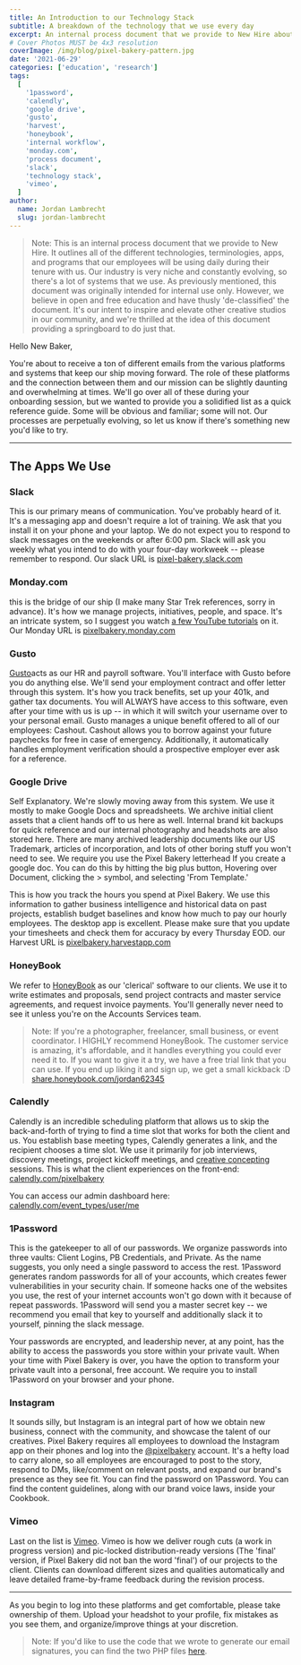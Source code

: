 ```yaml
---
title: An Introduction to our Technology Stack
subtitle: A breakdown of the technology that we use every day
excerpt: An internal process document that we provide to New Hire about the different technologies, terminologies, apps, and programs we use.
# Cover Photos MUST be 4x3 resolution
coverImage: /img/blog/pixel-bakery-pattern.jpg
date: '2021-06-29'
categories: ['education', 'research']
tags:
  [
    '1password',
    'calendly',
    'google drive',
    'gusto',
    'harvest',
    'honeybook',
    'internal workflow',
    'monday.com',
    'process document',
    'slack',
    'technology stack',
    'vimeo',
  ]
author:
  name: Jordan Lambrecht
  slug: jordan-lambrecht
---
```


> Note: This is an internal process document that we provide to New Hire. It outlines all of the different technologies, terminologies, apps, and programs that our employees will be using daily during their tenure with us. Our industry is very niche and constantly evolving, so there's a lot of systems that we use. As previously mentioned, this document was originally intended for internal use only. However, we believe in open and free education and have thusly 'de-classified' the document. It's our intent to inspire and elevate other creative studios in our community, and we're thrilled at the idea of this document providing a springboard to do just that.

Hello New Baker,

You're about to receive a ton of different emails from the various platforms and systems that keep our ship moving forward. The role of these platforms and the connection between them and our mission can be slightly daunting and overwhelming at times. We'll go over all of these during your onboarding session, but we wanted to provide you a solidified list as a quick reference guide. Some will be obvious and familiar; some will not. Our processes are perpetually evolving, so let us know if there's something new you'd like to try.

---

## The Apps We Use

### Slack

This is our primary means of communication. You've probably heard of it. It's a messaging app and doesn't require a lot of training. We ask that you install it on your phone and your laptop. We do not expect you to respond to slack messages on the weekends or after 6:00 pm. Slack will ask you weekly what you intend to do with your four-day workweek -- please remember to respond. Our slack URL is [pixel-bakery.slack.com](https://pixel-bakery.slack.com/)

### Monday.com

this is the bridge of our ship (I make many Star Trek references, sorry in advance). It's how we manage projects, initiatives, people, and space. It's an intricate system, so I suggest you watch [a few YouTube tutorials](https://www.youtube.com/playlist?list=PLutcJfNEwNkQ13_Fra2PrPgy2VG-gI_1v) on it. Our Monday URL is [pixelbakery.monday.com](https://pixelbakery.monday.com/)

### Gusto

[Gusto](https://app.gusto.com/login)acts as our HR and payroll software. You'll interface with Gusto before you do anything else. We'll send your employment contract and offer letter through this system. It's how you track benefits, set up your 401k, and gather tax documents. You will ALWAYS have access to this software, even after your time with us is up -- in which it will switch your username over to your personal email. Gusto manages a unique benefit offered to all of our employees: Cashout. Cashout allows you to borrow against your future paychecks for free in case of emergency. Additionally, it automatically handles employment verification should a prospective employer ever ask for a reference.

### Google Drive

Self Explanatory. We're slowly moving away from this system. We use it mostly to make Google Docs and spreadsheets. We archive initial client assets that a client hands off to us here as well. Internal brand kit backups for quick reference and our internal photography and headshots are also stored here. There are many archived leadership documents like our US Trademark, articles of incorporation, and lots of other boring stuff you won't need to see. We require you use the Pixel Bakery letterhead If you create a google doc. You can do this by hitting the big plus button, Hovering over Document, clicking the > symbol, and selecting 'From Template.'

This is how you track the hours you spend at Pixel Bakery. We use this information to gather business intelligence and historical data on past projects, establish budget baselines and know how much to pay our hourly employees. The desktop app is excellent. Please make sure that you update your timesheets and check them for accuracy by every Thursday EOD. our Harvest URL is [pixelbakery.harvestapp.com](https://pixelbakery.harvestapp.com/)

### HoneyBook

We refer to [HoneyBook](https://honeybook.com/) as our 'clerical' software to our clients. We use it to write estimates and proposals, send project contracts and master service agreements, and request invoice payments. You'll generally never need to see it unless you're on the Accounts Services team.

> Note: If you're a photographer, freelancer, small business, or event coordinator. I HIGHLY recommend HoneyBook. The customer service is amazing, it's affordable, and it handles everything you could ever need it to. If you want to give it a try, we have a free trial link that you can use. If you end up liking it and sign up, we get a small kickback :D [share.honeybook.com/jordan62345](https://share.honeybook.com/jordan62345)

### Calendly

Calendly is an incredible scheduling platform that allows us to skip the back-and-forth of trying to find a time slot that works for both the client and us. You establish base meeting types, Calendly generates a link, and the recipient chooses a time slot. We use it primarily for job interviews, discovery meetings, project kickoff meetings, and [creative concepting](/services/creative-strategy) sessions. This is what the client experiences on the front-end: [calendly.com/pixelbakery](https://calendly.com/pixelbakery/)

You can access our admin dashboard here: [calendly.com/event_types/user/me](https://calendly.com/event_types/user/me)

### 1Password

This is the gatekeeper to all of our passwords. We organize passwords into three vaults: Client Logins, PB Credentials, and Private. As the name suggests, you only need a single password to access the rest. 1Password generates random passwords for all of your accounts, which creates fewer vulnerabilities in your security chain. If someone hacks one of the websites you use, the rest of your internet accounts won't go down with it because of repeat passwords. 1Password will send you a master secret key -- we recommend you email that key to yourself and additionally slack it to yourself, pinning the slack message.

Your passwords are encrypted, and leadership never, at any point, has the ability to access the passwords you store within your private vault. When your time with Pixel Bakery is over, you have the option to transform your private vault into a personal, free account. We require you to install 1Password on your browser and your phone.

### Instagram

It sounds silly, but Instagram is an integral part of how we obtain new business, connect with the community, and showcase the talent of our creatives. Pixel Bakery requires all employees to download the Instagram app on their phones and log into the [@pixelbakery](https://instagram.com/pixelbakery) account. It's a hefty load to carry alone, so all employees are encouraged to post to the story, respond to DMs, like/comment on relevant posts, and expand our brand's presence as they see fit. You can find the password on 1Password. You can find the content guidelines, along with our brand voice laws, inside your Cookbook.

### Vimeo

Last on the list is [Vimeo](https://vimeo.com/pixelbakery). Vimeo is how we deliver rough cuts (a work in progress version) and pic-locked distribution-ready versions (The 'final' version, if Pixel Bakery did not ban the word 'final') of our projects to the client. Clients can download different sizes and qualities automatically and leave detailed frame-by-frame feedback during the revision process.

---

As you begin to log into these platforms and get comfortable, please take ownership of them. Upload your headshot to your profile, fix mistakes as you see them, and organize/improve things at your discretion.

> Note: If you'd like to use the code that we wrote to generate our email signatures, you can find the two PHP files [here](https://gist.github.com/jordanlambrecht/7ea6da2ddcd1b1a6a6c8bb6bb49baf25).
